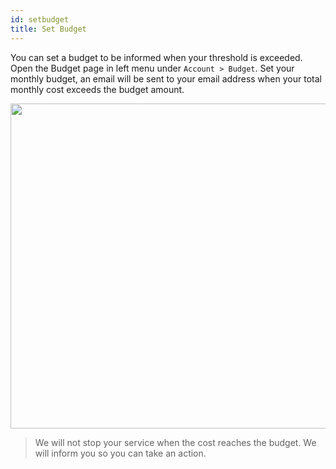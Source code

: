 ```yaml
---
id: setbudget 
title: Set Budget
---
```


You can set a budget to be informed when your threshold is exceeded. Open the
Budget page in left menu under `Account > Budget`. Set your monthly budget, an
email will be sent to your email address when your total monthly cost exceeds
the budget amount.

<img src="/img/setbudget/setbudget.png" class="ss" width="520"  />

> We will not stop your service when the cost reaches the budget. We will inform you so you can take an action.
